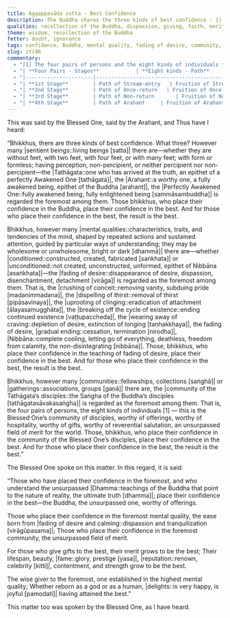 ```yaml
---
title: Aggappasāda sutta - Best Confidence
description: The Buddha shares the three kinds of best confidence - 1) in the Buddha, 2) in the mental quality of fading of desire, and 3) in the community of the Blessed One’s disciples.
qualities: recollection of the Buddha, dispassion, giving, faith, merit, tranquility
theme: wisdom, recollection of the Buddha
fetter: doubt, ignorance
tags: confidence, Buddha, mental quality, fading of desire, community, disciples, Dhamma, Saṅgha, iti, iti50-99
slug: iti90
commentary:
  - "[1] The four pairs of persons and the eight kinds of individuals that constitute the community of the Blessed One’s disciples are as follows:"
  - "| **Four Pairs - Stages**            | **Eight kinds - Path**       | **Eight kinds - Fruition**    | **Fetters Overcome / Weakened**                                  |"
  - "|----------------------|------------------------------------------|-----------------------------------------|------------------------------------------------------------------|"
  - "| **1st Stage**        | Path of Stream-entry   | Fruition of Stream-entry | Overcomes: <br> 1) |Personal existence::individual identity, embodied being, view that one is the owner of the body and mind [sakkāya]| <br> 2) |Doubt::uncertainty, indecisiveness, lack of confidence in the Buddha’s teachings [vicikicchā]| <br> 3) |Clinging to rules and observances::clinging to precepts and practices, adherence to rites and rituals [sīlabbataparāmāsa]| |"
  - "| **2nd Stage**        | Path of Once-return   | Fruition of Once-return | Weakens: <br> 4) |Sensual desire::interest in sensual pleasure, sensual impulse [kāmacchanda]| <br> 5) |Ill will::intentional act of mentally opposing or rejecting others; an intentional construct fueled by aversion, directed against kindness or compassion. It manifests as hostility of will, impeding goodwill and fostering internal or external conflict. [byāpāda]| |"
  - "| **3rd Stage**        | Path of Non-return       | Fruition of Non-return     | Overcomes: <br> 4) Sensual desire <br> 5) Ill will |"
  - "| **4th Stage**        | Path of Arahant     | Fruition of Arahant | Overcomes: <br> 6) |Passion for worldly existence::desire for material existence [rūparāga]| <br> 7) |Passion for formless existence::desire for non-material existence [arūparāga]| <br> 8) |Conceit::self-view expressed as comparison—seeing oneself as superior, inferior, or equal; the persistent “I am” conceit (asmimāna) that underlies identification and fuels rebirth [māna]| <br> 9) |Restlessness::mental agitation, distraction, excitement [uddhacca]| <br>10) |Ignorance::fundamental unawareness or misunderstanding of the true nature of reality, not experientially understanding the four noble truths [avijjā]| |"
---
```


This was said by the Blessed One, said by the Arahant, and Thus have I heard:

“Bhikkhus, there are three kinds of best confidence. What three? However many |sentient beings::living beings [satta]| there are—whether they are without feet, with two feet, with four feet, or with many feet; with form or formless; having perception, non-percipient, or neither percipient nor non-percipient—the |Tathāgata::one who has arrived at the truth, an epithet of a perfectly Awakened One [tathāgata]|, the |Arahant::a worthy one, a fully awakened being, epithet of the Buddha [arahant]|, the |Perfectly Awakened One::fully awakened being, fully enlightened being [sammāsambuddha]| is regarded the foremost among them. Those bhikkhus, who place their confidence in the Buddha, place their confidence in the best. And for those who place their confidence in the best, the result is the best.

Bhikkhus, however many |mental qualities::characteristics, traits, and tendencies of the mind, shaped by repeated actions and sustained attention, guided by particular ways of understanding; they may be wholesome or unwholesome, bright or dark [dhammā]| there are—whether |conditioned::constructed, created, fabricated [saṅkhata]| or |unconditioned::not created, unconstructed, unformed, epithet of Nibbāna [asaṅkhata]|—the |fading of desire::disappearance of desire, dispassion, disenchantment, detachment [virāga]| is regarded as the foremost among them. That is, the |crushing of conceit::removing vanity, subduing pride [madanimmadana]|, the |dispelling of thirst::removal of thirst [pipāsavinaya]|, the |uprooting of clinging::eradication of attachment [ālayasamugghāta]|, the |breaking off the cycle of existence::ending continued existence [vaṭṭupaccheda]|, the |wearing away of craving::depletion of desire, extinction of longing [taṇhakkhaya]|, the fading of desire, |gradual ending::cessation, termination [nirodha]|, |Nibbāna::complete cooling, letting go of everything, deathless, freedom from calamity, the non-disintegrating [nibbāna]|. Those, bhikkhus, who place their confidence in the teaching of fading of desire, place their confidence in the best. And for those who place their confidence in the best, the result is the best.

Bhikkhus, however many |communities::fellowships, collections [saṅghā]| or |gatherings::associations, groups [gaṇā]| there are, the |community of the Tathāgata’s disciples::the Saṅgha of the Buddha’s disciples [tathāgatasāvakasaṅgha]| is regarded as the foremost among them. That is, the four pairs of persons, the eight kinds of individuals [1] — this is the Blessed One’s community of disciples, worthy of offerings, worthy of hospitality, worthy of gifts, worthy of reverential salutation, an unsurpassed field of merit for the world. Those, bhikkhus, who place their confidence in the community of the Blessed One’s disciples, place their confidence in the best. And for those who place their confidence in the best, the result is the best.”

The Blessed One spoke on this matter. In this regard, it is said:

“Those who have placed their confidence in the foremost,
and who understand the unsurpassed |Dhamma::teachings of the Buddha that point to the nature of reality, the ultimate truth [dhamma]|;
place their confidence in the best—the Buddha,
the unsurpassed one, worthy of offerings.

Those who place their confidence in the foremost mental quality,
the ease born from |fading of desire and calming::dispassion and tranquilization [virāgūpasama]|;
Those who place their confidence in the foremost community,
the unsurpassed field of merit.

For those who give gifts to the best,
their merit grows to be the best;
Their lifespan, beauty, |fame::glory, prestige [yasa]|,
|reputation::renown, celebrity [kitti]|, contentment, and strength grow to be the best.

The wise giver to the foremost,
one established in the highest mental quality;
Whether reborn as a god or as a human,
|delights::is very happy, is joyful [pamodati]| having attained the best.”

This matter too was spoken by the Blessed One, as I have heard.
